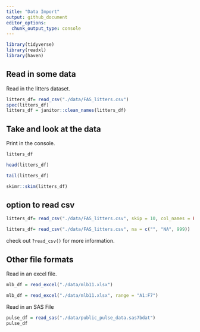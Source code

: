 ```yaml
---
title: "Data Import"
output: github_document
editor_options: 
  chunk_output_type: console
---
```


```r
library(tidyverse)
library(readxl)
library(haven)
```

## Read in some data

Read in the litters dataset.

```r
litters_df= read_csv("./data/FAS_litters.csv")
spec(litters_df)
litters_df = janitor::clean_names(litters_df)
```

## Take and look at the data

Print in the console.

```r
litters_df
```

```r
head(litters_df)
```

```r
tail(litters_df)
```

```r
skimr::skim(litters_df)
```
## option to read csv

```r
litters_df= read_csv("./data/FAS_litters.csv", skip = 10, col_names = FALSE)
```

```r
litters_df= read_csv("./data/FAS_litters.csv", na = c("", "NA", 999))
```

check out `?read_csv()` for more information. 

## Other file formats

Read in an excel file.

```r
mlb_df = read_excel("./data/mlb11.xlsx")
```

```r
mlb_df = read_excel("./data/mlb11.xlsx", range = "A1:F7")
```

Read in an SAS File
```r
pulse_df = read_sas("./data/public_pulse_data.sas7bdat")
pulse_df
```

